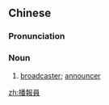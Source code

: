 {{also|播报员}}
==Chinese==
{{zh-forms|s=播报员|type=21}}

===Pronunciation===
{{zh-pron
|m=播bàoyuán
|cat=n
}}

===Noun===
{{zh-noun}}

# [[broadcaster]]; [[announcer]]

{{zh-cat|Occupations}}

[[zh:播報員]]